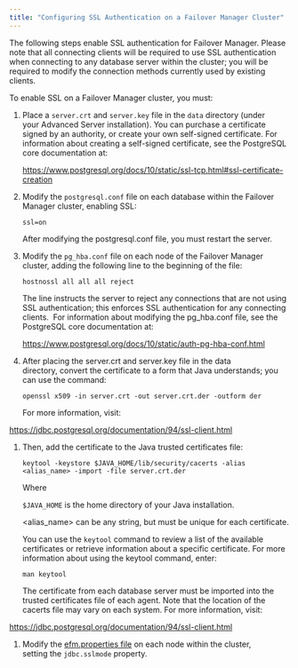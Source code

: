 ```yaml
---
title: "Configuring SSL Authentication on a Failover Manager Cluster"
---
```


<div id="configuring_ssl_authentication" class="registered_link"></div>

The following steps enable SSL authentication for Failover Manager. Please note that all connecting clients will be required to use SSL authentication when connecting to any database server within the cluster; you will be required to modify the connection methods currently used by existing clients.

To enable SSL on a Failover Manager cluster, you must:

1.  Place a `server.crt` and `server.key` file in the `data` directory (under  
    your Advanced Server installation). You can purchase a certificate signed by an authority, or create your own self-signed certificate. For information about creating a self-signed certificate, see the PostgreSQL core documentation at:

    <https://www.postgresql.org/docs/10/static/ssl-tcp.html#ssl-certificate-creation>

2.  Modify the `postgresql.conf` file on each database within the Failover  
    Manager cluster, enabling SSL:

    `ssl=on`

    After modifying the postgresql.conf file, you must restart the server.

3.  Modify the `pg_hba.conf` file on each node of the Failover Manager  
    cluster, adding the following line to the beginning of the file:

    `hostnossl all all all reject`

    The line instructs the server to reject any connections that are not using SSL authentication; this enforces SSL authentication for any connecting clients.  For information about modifying the pg_hba.conf file, see the PostgreSQL core documentation at:

    <https://www.postgresql.org/docs/10/static/auth-pg-hba-conf.html>

4.  After placing the server.crt and server.key file in the data  
    directory, convert the certificate to a form that Java understands; you can use the command:

    `openssl x509 -in server.crt -out server.crt.der -outform der`

    For more information, visit:

<https://jdbc.postgresql.org/documentation/94/ssl-client.html>

1.  Then, add the certificate to the Java trusted certificates file:

    `keytool -keystore $JAVA_HOME/lib/security/cacerts -alias <alias_name> -import -file server.crt.der`

    Where

    `$JAVA_HOME` is the home directory of your Java installation.

    &lt;alias_name> can be any string, but must be unique for each certificate.

    You can use the `keytool` command to review a list of the available certificates or retrieve information about a specific certificate. For more information about using the keytool command, enter:

    `man keytool`

    The certificate from each database server must be imported into the trusted certificates file of each agent. Note that the location of the cacerts file may vary on each system. For more information, visit:

<https://jdbc.postgresql.org/documentation/94/ssl-client.html>

1.  Modify the [efm.properties file](../04_configuring_efm/01_cluster_properties/#jdbc_sslmode) on each node within the cluster,  
    setting the `jdbc.sslmode` property.

